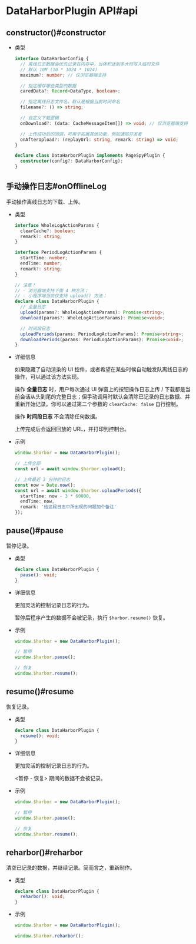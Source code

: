 
# DataHarborPlugin API#api

## constructor()#constructor

- 类型

  ```ts
  interface DataHarborConfig {
    // 离线日志数据会优先记录在内存中，当体积达到多大时写入临时文件
    // 默认 10M (10 * 1024 * 1024)
    maximum?: number; // 仅浏览器端支持

    // 指定缓存哪些类型的数据
    caredData?: Record<DataType, boolean>;

    // 指定离线日志文件名，默认是根据当前时间命名
    filename?: () => string;

    // 自定义下载逻辑
    onDownload?: (data: CacheMessageItem[]) => void; // 仅浏览器端支持

    // 上传成功后的回调，可用于拓展其他功能，例如通知开发者
    onAfterUpload?: (replayUrl: string, remark: string) => void;
  }

  declare class DataHarborPlugin implements PageSpyPlugin {
    constructor(config?: DataHarborConfig);
  }
  ```


## 手动操作日志#onOfflineLog

手动操作离线日志的下载、上传。

- 类型

  ```ts
  interface WholeLogActionParams {
    clearCache?: boolean;
    remark?: string;
  }

  interface PeriodLogActionParams {
    startTime: number;
    endTime: number;
    remark?: string;
  }

  // 注意！
  // - 浏览器端支持下面 4 种方法；
  // - 小程序端当前仅支持 upload() 方法；
  declare class DataHarborPlugin {
    // 全量日志
    upload(params?: WholeLogActionParams): Promise<string>;
    download(params?: WholeLogActionParams): Promise<void>;

    // 时间段日志
    uploadPeriods(params: PeriodLogActionParams): Promise<string>;
    downloadPeriods(params: PeriodLogActionParams): Promise<void>;
  }
  ```

- 详细信息

  如果隐藏了自动渲染的 UI 控件，或者希望在某些时候自动触发队离线日志的操作，可以通过该方法实现。
  
  操作 **全量日志** 时，用户每次通过 UI 弹窗上的按钮操作日志上传 / 下载都是当前会话从头到尾的完整日志；但手动调用时默认会清除已记录的日志数据、并重新开始记录。你可以通过第二个参数的 `clearCache: false` 自行控制。

  操作 **时间段日志** 不会清除任何数据。
  
  上传完成后会返回回放的 URL，并打印到控制台。

- 示例

  ```ts
  window.$harbor = new DataHarborPlugin();

  // 上传全部
  const url = await window.$harbor.upload();

  // 上传最近 3 分钟的日志
  const now = Date.now();
  const url = await window.$harbor.uploadPeriods({
    startTime: now - 3 * 60000,
    endTime: now,
    remark: '给这段日志中所出现的问题加个备注'
  });
  ```


## pause()#pause

暂停记录。

- 类型

  ```ts
  declare class DataHarborPlugin {
    pause(): void;
  }
  ```

- 详细信息

  更加灵活的控制记录日志的行为。
  
  暂停后程序产生的数据不会被记录，执行 `$harbor.resume()` 恢复。

- 示例

  ```ts
  window.$harbor = new DataHarborPlugin();

  // 暂停
  window.$harbor.pause();

  // 恢复
  window.$harbor.resume();
  ```


## resume()#resume

恢复记录。

- 类型

  ```ts
  declare class DataHarborPlugin {
    resume(): void;
  }
  ```

- 详细信息

  更加灵活的控制记录日志的行为。
  
  &lt;暂停 - 恢复&gt; 期间的数据不会被记录。

- 示例

  ```ts
  window.$harbor = new DataHarborPlugin();

  // 暂停
  window.$harbor.pause();

  // 恢复
  window.$harbor.resume();
  ```


## reharbor()#reharbor

清空已记录的数据，并继续记录。简而言之，重新制作。

- 类型

  ```ts
  declare class DataHarborPlugin {
    reharbor(): void;
  }
  ```

- 示例

  ```ts
  window.$harbor = new DataHarborPlugin();

  window.$harbor.reharbor();
  ```


